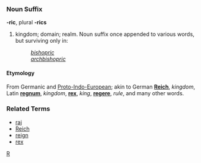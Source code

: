 ===Noun Suffix===
'''-ric''', plural '''-rics'''

# kingdom; domain; realm.  Noun suffix once appended to various words, but surviving only in:
#: ''[[bishopric]]''
#: ''[[archbishopric]]''

====Etymology====
From Germanic and [[Proto-Indo-European]]; akin to German '''[[Reich]]''', ''kingdom'', Latin '''[[regnum]]''', ''kingdom'', '''[[rex]]''', ''king'', '''[[regere]]''', ''rule'', and many other words.

===Related Terms===
*[[raj]]
*[[Reich]]
*[[reign]]
*[[rex]]

[[Category:English suffixes|R]]